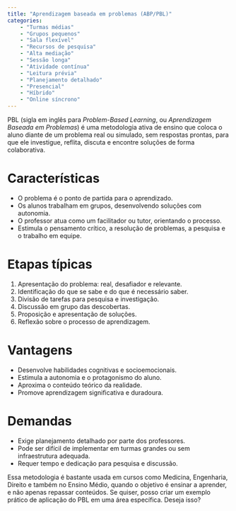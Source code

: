 ```yaml
---
title: "Aprendizagem baseada em problemas (ABP/PBL)"
categories:
    - "Turmas médias"
    - "Grupos pequenos"
    - "Sala flexível"
    - "Recursos de pesquisa"
    - "Alta mediação"
    - "Sessão longa"
    - "Atividade contínua"
    - "Leitura prévia"
    - "Planejamento detalhado"
    - "Presencial"
    - "Híbrido"
    - "Online síncrono"
---
```


PBL (sigla em inglês para *Problem-Based Learning*, ou *Aprendizagem Baseada em Problemas*) é uma metodologia ativa de ensino que coloca o aluno diante de um problema real ou simulado, sem respostas prontas, para que ele investigue, reflita, discuta e encontre soluções de forma colaborativa.

# Características

* O problema é o ponto de partida para o aprendizado.
* Os alunos trabalham em grupos, desenvolvendo soluções com autonomia.
* O professor atua como um facilitador ou tutor, orientando o processo.
* Estimula o pensamento crítico, a resolução de problemas, a pesquisa e o trabalho em equipe.


# Etapas típicas

1. Apresentação do problema: real, desafiador e relevante.
2. Identificação do que se sabe e do que é necessário saber.
3. Divisão de tarefas para pesquisa e investigação.
4. Discussão em grupo das descobertas.
5. Proposição e apresentação de soluções.
6. Reflexão sobre o processo de aprendizagem.


# Vantagens

* Desenvolve habilidades cognitivas e socioemocionais.
* Estimula a autonomia e o protagonismo do aluno.
* Aproxima o conteúdo teórico da realidade.
* Promove aprendizagem significativa e duradoura.


# Demandas

* Exige planejamento detalhado por parte dos professores.
* Pode ser difícil de implementar em turmas grandes ou sem infraestrutura adequada.
* Requer tempo e dedicação para pesquisa e discussão.


Essa metodologia é bastante usada em cursos como Medicina, Engenharia, Direito e também no Ensino Médio, quando o objetivo é ensinar a aprender, e não apenas repassar conteúdos. Se quiser, posso criar um exemplo prático de aplicação do PBL em uma área específica. Deseja isso?
